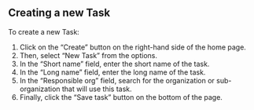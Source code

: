 
<Meta title="2. ANET Super User Stories/New Task" />

## Creating a new Task

To create a new Task:

1. Click on the “Create” button on the right-hand side of the home page.
1. Then, select “New Task” from the options.
1. In the “Short name” field, enter the short name of the task.
1. In the “Long name” field, enter the long name of the task.
1. In the “Responsible org” field, search for the organization or sub-organization that will use
   this task.
1. Finally, click the “Save task” button on the bottom of the page.
